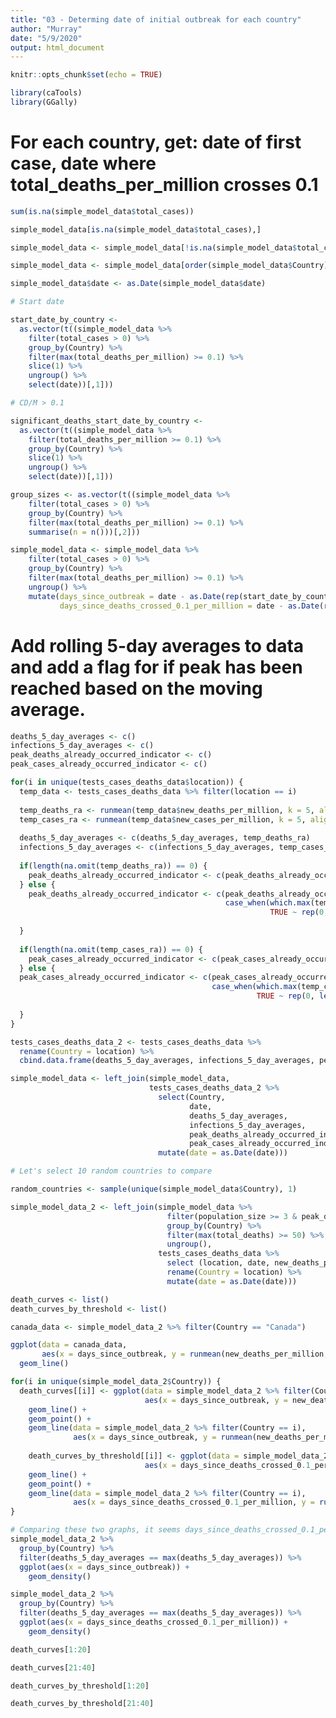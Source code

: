 ```yaml
---
title: "03 - Determing date of initial outbreak for each country"
author: "Murray"
date: "5/9/2020"
output: html_document
---
```


```r
knitr::opts_chunk$set(echo = TRUE)

library(caTools)
library(GGally)
```

# For each country, get: date of first case, date where total_deaths_per_million crosses 0.1

```r
sum(is.na(simple_model_data$total_cases))

simple_model_data[is.na(simple_model_data$total_cases),]

simple_model_data <- simple_model_data[!is.na(simple_model_data$total_cases),]

simple_model_data <- simple_model_data[order(simple_model_data$Country),]

simple_model_data$date <- as.Date(simple_model_data$date)

# Start date

start_date_by_country <- 
  as.vector(t((simple_model_data %>%
    filter(total_cases > 0) %>%
    group_by(Country) %>%
    filter(max(total_deaths_per_million) >= 0.1) %>%
    slice(1) %>%
    ungroup() %>%
    select(date))[,1]))

# CD/M > 0.1

significant_deaths_start_date_by_country <- 
  as.vector(t((simple_model_data %>%
    filter(total_deaths_per_million >= 0.1) %>%
    group_by(Country) %>%
    slice(1) %>%
    ungroup() %>%
    select(date))[,1]))

group_sizes <- as.vector(t((simple_model_data %>%
    filter(total_cases > 0) %>%
    group_by(Country) %>%
    filter(max(total_deaths_per_million) >= 0.1) %>%
    summarise(n = n()))[,2]))

simple_model_data <- simple_model_data %>%
    filter(total_cases > 0) %>%
    group_by(Country) %>%
    filter(max(total_deaths_per_million) >= 0.1) %>%
    ungroup() %>%
    mutate(days_since_outbreak = date - as.Date(rep(start_date_by_country, group_sizes)),
           days_since_deaths_crossed_0.1_per_million = date - as.Date(rep(significant_deaths_start_date_by_country, group_sizes)))

```

# Add rolling 5-day averages to data and add a flag for if peak has been reached based on the moving average.

```r
deaths_5_day_averages <- c()
infections_5_day_averages <- c()
peak_deaths_already_occurred_indicator <- c()
peak_cases_already_occurred_indicator <- c()

for(i in unique(tests_cases_deaths_data$location)) {
  temp_data <- tests_cases_deaths_data %>% filter(location == i)
  
  temp_deaths_ra <- runmean(temp_data$new_deaths_per_million, k = 5, align = "right")
  temp_cases_ra <- runmean(temp_data$new_cases_per_million, k = 5, align = "right")
  
  deaths_5_day_averages <- c(deaths_5_day_averages, temp_deaths_ra)
  infections_5_day_averages <- c(infections_5_day_averages, temp_cases_ra)
  
  if(length(na.omit(temp_deaths_ra)) == 0) {
    peak_deaths_already_occurred_indicator <- c(peak_deaths_already_occurred_indicator, rep(0, length(temp_deaths_ra)))
  } else {
    peak_deaths_already_occurred_indicator <- c(peak_deaths_already_occurred_indicator,
                                                case_when(which.max(temp_deaths_ra) < length(temp_deaths_ra) - 3 ~ rep(1, length(temp_deaths_ra)),
                                                          TRUE ~ rep(0, length(temp_deaths_ra))))
    
  }
  
  if(length(na.omit(temp_cases_ra)) == 0) {
    peak_cases_already_occurred_indicator <- c(peak_cases_already_occurred_indicator, rep(0, length(temp_cases_ra)))
  } else {
  peak_cases_already_occurred_indicator <- c(peak_cases_already_occurred_indicator,
                                             case_when(which.max(temp_cases_ra) < length(temp_cases_ra) - 3 ~ rep(1, length(temp_cases_ra)),
                                                       TRUE ~ rep(0, length(temp_cases_ra))))
    
  }
}

tests_cases_deaths_data_2 <- tests_cases_deaths_data %>%
  rename(Country = location) %>%
  cbind.data.frame(deaths_5_day_averages, infections_5_day_averages, peak_deaths_already_occurred_indicator, peak_cases_already_occurred_indicator)

simple_model_data <- left_join(simple_model_data,
                               tests_cases_deaths_data_2 %>%
                                 select(Country,
                                        date,
                                        deaths_5_day_averages,
                                        infections_5_day_averages,
                                        peak_deaths_already_occurred_indicator,
                                        peak_cases_already_occurred_indicator) %>%
                                 mutate(date = as.Date(date)))
```

```r
# Let's select 10 random countries to compare

random_countries <- sample(unique(simple_model_data$Country), 1)

simple_model_data_2 <- left_join(simple_model_data %>%
                                   filter(population_size >= 3 & peak_deaths_already_occurred_indicator == 1) %>%
                                   group_by(Country) %>%
                                   filter(max(total_deaths) >= 50) %>%
                                   ungroup(),
                                 tests_cases_deaths_data %>%
                                   select (location, date, new_deaths_per_million) %>%
                                   rename(Country = location) %>%
                                   mutate(date = as.Date(date)))

death_curves <- list()
death_curves_by_threshold <- list()

canada_data <- simple_model_data_2 %>% filter(Country == "Canada")

ggplot(data = canada_data,
       aes(x = days_since_outbreak, y = runmean(new_deaths_per_million, 5))) +
  geom_line()

for(i in unique(simple_model_data_2$Country)) {
  death_curves[[i]] <- ggplot(data = simple_model_data_2 %>% filter(Country == i),
                              aes(x = days_since_outbreak, y = new_deaths_per_million, color = Country)) +
    geom_line() +
    geom_point() +
    geom_line(data = simple_model_data_2 %>% filter(Country == i),
              aes(x = days_since_outbreak, y = runmean(new_deaths_per_million, 5, align = "right"), color = "5-day rolling average"))
  
    death_curves_by_threshold[[i]] <- ggplot(data = simple_model_data_2 %>% filter(Country == i),
                              aes(x = days_since_deaths_crossed_0.1_per_million, y = new_deaths_per_million, color = Country)) +
    geom_line() +
    geom_point() +
    geom_line(data = simple_model_data_2 %>% filter(Country == i),
              aes(x = days_since_deaths_crossed_0.1_per_million, y = runmean(new_deaths_per_million, 5, align = "right"), color = "5-day rolling average"))
}

# Comparing these two graphs, it seems days_since_deaths_crossed_0.1_per_million brings peaks closer together, so is probably preferable
simple_model_data_2 %>%
  group_by(Country) %>%
  filter(deaths_5_day_averages == max(deaths_5_day_averages)) %>%
  ggplot(aes(x = days_since_outbreak)) +
    geom_density()

simple_model_data_2 %>%
  group_by(Country) %>%
  filter(deaths_5_day_averages == max(deaths_5_day_averages)) %>%
  ggplot(aes(x = days_since_deaths_crossed_0.1_per_million)) +
    geom_density()
```

```r
death_curves[1:20]
```

```r
death_curves[21:40]
```

```r
death_curves_by_threshold[1:20]
```

```r
death_curves_by_threshold[21:40]
```

